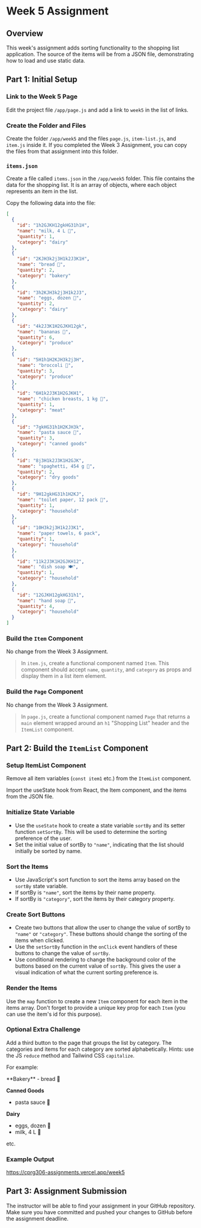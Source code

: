 # Week 5 Assignment

## Overview

This week's assignment adds sorting functionality to the shopping list application. The source of the items will be from a JSON file, demonstrating how to load and use static data.


## Part 1: Initial Setup

<Steps>

### Link to the Week 5 Page

Edit the project file `/app/page.js` and add a link to `week5` in the list of links.

### Create the Folder and Files

Create the folder `/app/week5` and the files `page.js`, `item-list.js`, and `item.js` inside it. If you completed the Week 3 Assignment, you can copy the files from that assignment into this folder.

### `items.json`

Create a file called `items.json` in the `/app/week5` folder. This file contains the data for the shopping list. It is an array of objects, where each object represents an item in the list.

Copy the following data into the file:

```json copy
[
  {
    "id": "1h2GJKH12gkHG31h1H",
    "name": "milk, 4 L 🥛",
    "quantity": 1,
    "category": "dairy"
  },
  {
    "id": "2KJH3k2j3H1k2J3K1H",
    "name": "bread 🍞",
    "quantity": 2,
    "category": "bakery"
  },
  {
    "id": "3h2KJH3k2j3H1k2J3",
    "name": "eggs, dozen 🥚",
    "quantity": 2,
    "category": "dairy"
  },
  {
    "id": "4k2J3K1H2GJKH12gk",
    "name": "bananas 🍌",
    "quantity": 6,
    "category": "produce"
  },
  {
    "id": "5H1h1H2KJH3k2j3H",
    "name": "broccoli 🥦",
    "quantity": 3,
    "category": "produce"
  },
  {
    "id": "6H1k2J3K1H2GJKH1",
    "name": "chicken breasts, 1 kg 🍗",
    "quantity": 1,
    "category": "meat"
  },
  {
    "id": "7gkHG31h1H2KJH3k",
    "name": "pasta sauce 🍝",
    "quantity": 3,
    "category": "canned goods"
  },
  {
    "id": "8j3H1k2J3K1H2GJK",
    "name": "spaghetti, 454 g 🍝",
    "quantity": 2,
    "category": "dry goods"
  },
  {
    "id": "9H12gkHG31h1H2KJ",
    "name": "toilet paper, 12 pack 🧻",
    "quantity": 1,
    "category": "household"
  },
  {
    "id": "10H3k2j3H1k2J3K1",
    "name": "paper towels, 6 pack",
    "quantity": 1,
    "category": "household"
  },
  {
    "id": "11k2J3K1H2GJKH12",
    "name": "dish soap 🍽️",
    "quantity": 1,
    "category": "household"
  },
  {
    "id": "12GJKH12gkHG31h1",
    "name": "hand soap 🧼",
    "quantity": 4,
    "category": "household"
  }
]
```

### Build the `Item` Component

No change from the Week 3 Assignment.

> In `item.js`, create a functional component named `Item`. This component should accept `name`, `quantity`, and `category` as props and display them in a list item element.

### Build the `Page` Component

No change from the Week 3 Assignment.

> In `page.js`, create a functional component named `Page` that returns a `main` element wrapped around an `h1` "Shopping List" header and the `ItemList` component.

</Steps>

## Part 2: Build the `ItemList` Component

<Steps>

### Setup ItemList Component

Remove all item variables (`const item1` etc.) from the `ItemList` component.

Import the useState hook from React, the Item component, and the items from the JSON file.

### Initialize State Variable

- Use the `useState` hook to create a state variable `sortBy` and its setter function `setSortBy`. This will be used to determine the sorting preference of the user.
- Set the initial value of sortBy to `"name"`, indicating that the list should initially be sorted by name.

### Sort the Items

- Use JavaScript's sort function to sort the items array based on the `sortBy` state variable.
- If sortBy is `"name"`, sort the items by their name property.
- If sortBy is `"category"`, sort the items by their category property.

### Create Sort Buttons

- Create two buttons that allow the user to change the value of sortBy to `"name"` or `"category"`. These buttons should change the sorting of the items when clicked.
- Use the `setSortBy` function in the `onClick` event handlers of these buttons to change the value of `sortBy`.
- Use conditional rendering to change the background color of the buttons based on the current value of `sortBy`. This gives the user a visual indication of what the current sorting preference is.

### Render the Items

Use the `map` function to create a new `Item` component for each item in the items array. Don't forget to provide a unique key prop for each `Item` (you can use the item's id for this purpose).

</Steps>

### Optional Extra Challenge

Add a third button to the page that groups the list by category. The categories and items for each category are sorted alphabetically. Hints: use the JS `reduce` method and Tailwind CSS `capitalize`.

For example:

<div className="border p-3">
**Bakery**
- bread 🍞

**Canned Goods**

- pasta sauce 🍝

**Dairy**

- eggs, dozen 🥚
- milk, 4 L 🥛

etc.

</div>

### Example Output

https://cprg306-assignments.vercel.app/week5

## Part 3: Assignment Submission

The instructor will be able to find your assignment in your GitHub repository. Make sure you have committed and pushed your changes to GitHub before the assignment deadline.


<AssignmentChecker week="5" />
